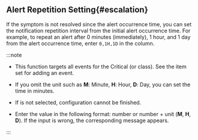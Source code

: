 ## Alert Repetition Setting{#escalation}

If the symptom is not resolved since the alert occurrence time, you can set the notification repetition interval from the initial alert occurrence time. For example, to repeat an alert after 0 minutes (immediately), 1 hour, and 1 day from the alert occurrence time, enter `0,1H,1D` in the <Cmdname sid="TTL06149" className="uitext" /> column.

<ImgLang img='server-notice-escalation.png' desc='Escalation' />

:::note

- This function targets all events for the <span class='vslow'>Critical</span> (or <Cmdname sid="fatal" className="vslow" /> class). See the <Cmdname sid="level" className="uitext" /> item set for adding an event.

- If you omit the unit such as **M**: Minute, **H**: Hour, **D**: Day, you can set the time in minutes.

- If <Cmdname sid="save" className="uitext" /> is not selected, configuration cannot be finished.

- Enter the value in the following format: number or number + unit (**M**, **H**, **D**). If the input is wrong, the corresponding message appears.

:::
